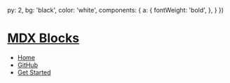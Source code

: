 
  py: 2,
  bg: 'black',
  color: 'white',
  components: {
    a: {
      fontWeight: 'bold',
    },
  }
})

# [MDX Blocks](/)

- [Home](/)
- [GitHub](https://github.com/jxnblk/mdx-blocks)
- [Get Started](https://github.com/jxnblk/mdx-blocks 'button')

